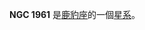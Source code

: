 {{NGCInfoBox|NGCID=NGC 1961|發現者=弗里德里希·威廉·赫歇爾|發現日期=1788年12月3日|其他編號=IC 2133, UGC 3334,MCG 12-6-7|曆元=J2000.0|赤經=5時42分3.9秒
|赤緯=69°22'43"|星座=鹿豹座|星體=星系|星等=10.9|表面亮度=13.6|藍等=11.7}}

'''NGC 1961''' 是[[鹿豹座|鹿豹座]]的一個[[星系|星系]]。

{{NGCReference|1961}}